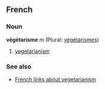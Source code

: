 ==French==
===Noun===
'''végétarisme''' ''m'' (Plural: [[végétarismes]])

# [[vegetarianism]]

===See also===
*[http://www.lesannuaires.com/annuaire-veget-vegetarisme.html French links about vegetarianism]